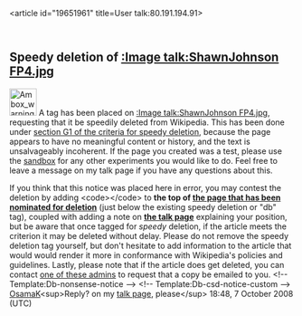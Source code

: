 <article id="19651961" title=User talk:80.191.194.91>
	<talkpage id="19651961" title="User talk:80.191.194.91">


==Speedy deletion of [[:Image talk:ShawnJohnson FP4.jpg]]==
[[Image:Ambox warning_pn.svg|48px|left]] A tag has been placed on [[:Image talk:ShawnJohnson FP4.jpg]], requesting that it be speedily deleted from Wikipedia. This has been done under [[WP:CSD#G1|section G1 of the criteria for speedy deletion]], because the page appears to have no meaningful content or history, and the text is unsalvageably incoherent. If the page you created was a test, please use the [[Wikipedia:Sandbox|sandbox]] for any other experiments you would like to do. Feel free to leave a message on my talk page if you have any questions about this. 

If you think that this notice was placed here in error, you may contest the deletion by adding &lt;code&gt;{{tl|hangon}}&lt;/code&gt; to '''the top of [[:Image talk:ShawnJohnson FP4.jpg|the page that has been nominated for deletion]]''' (just below the existing speedy deletion or &quot;db&quot; tag), coupled with adding a note on '''[[ Talk:Image talk:ShawnJohnson FP4.jpg|the talk page]]''' explaining your position, but be aware that once tagged for ''speedy'' deletion, if the article meets the criterion it may be deleted without delay. Please do not remove the speedy deletion tag yourself, but don't hesitate to add information to the article that would would render it more in conformance with Wikipedia's policies and guidelines. Lastly, please note that if the article does get deleted, you can contact [[:Category:Wikipedia administrators who will provide copies of deleted articles|one of these admins]] to request that a copy be emailed to you. &lt;!-- Template:Db-nonsense-notice --&gt; &lt;!-- Template:Db-csd-notice-custom --&gt; [[User:OsamaK|O]][[User talk:OsamaK|sama]][[Special:Contributions/OsamaK|K]]&lt;sup&gt;Reply? on my [[User talk:OsamaK|talk page]], please&lt;/sup&gt; 18:48, 7 October 2008 (UTC)
	</talkpage>
</article>